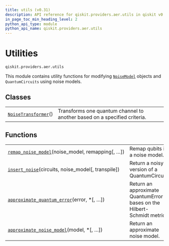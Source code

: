```yaml
---
title: utils (v0.31)
description: API reference for qiskit.providers.aer.utils in qiskit v0.31
in_page_toc_min_heading_level: 2
python_api_type: module
python_api_name: qiskit.providers.aer.utils
---
```


<span id="module-qiskit.providers.aer.utils" />

<span id="aer-utils" />

<span id="utilities-qiskit-providers-aer-utils" />

# Utilities

`qiskit.providers.aer.utils`

This module contains utility functions for modifying [`NoiseModel`](qiskit.providers.aer.noise.NoiseModel "qiskit.providers.aer.noise.NoiseModel") objects and `QuantumCircuits` using noise models.

## Classes

|                                                                                                                   |                                                                          |
| ----------------------------------------------------------------------------------------------------------------- | ------------------------------------------------------------------------ |
| [`NoiseTransformer`](qiskit.providers.aer.utils.NoiseTransformer "qiskit.providers.aer.utils.NoiseTransformer")() | Transforms one quantum channel to another based on a specified criteria. |

## Functions

|                                                                                                                                                             |                                                                         |
| ----------------------------------------------------------------------------------------------------------------------------------------------------------- | ----------------------------------------------------------------------- |
| [`remap_noise_model`](qiskit.providers.aer.utils.remap_noise_model "qiskit.providers.aer.utils.remap_noise_model")(noise\_model, remapping\[, …])           | Remap qubits in a noise model.                                          |
| [`insert_noise`](qiskit.providers.aer.utils.insert_noise "qiskit.providers.aer.utils.insert_noise")(circuits, noise\_model\[, transpile])                   | Return a noisy version of a QuantumCircuit.                             |
| [`approximate_quantum_error`](qiskit.providers.aer.utils.approximate_quantum_error "qiskit.providers.aer.utils.approximate_quantum_error")(error, \*\[, …]) | Return an approximate QuantumError bases on the Hilbert-Schmidt metric. |
| [`approximate_noise_model`](qiskit.providers.aer.utils.approximate_noise_model "qiskit.providers.aer.utils.approximate_noise_model")(model, \*\[, …])       | Return an approximate noise model.                                      |

